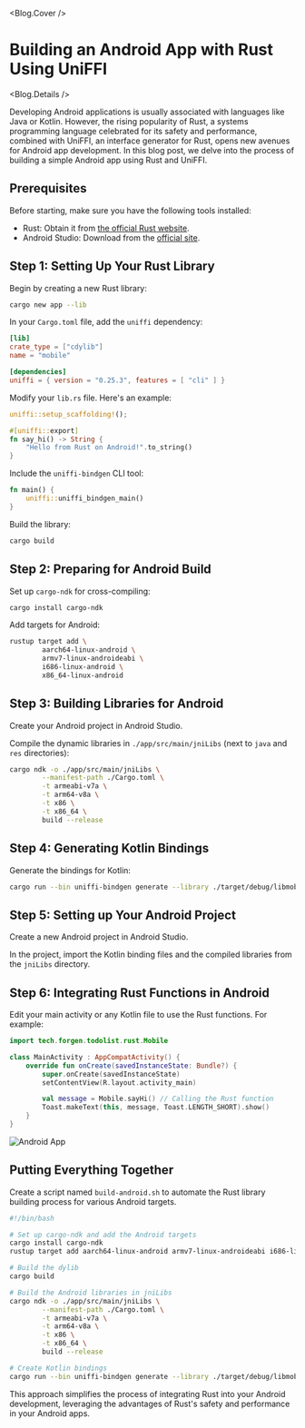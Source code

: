 
<Blog.Cover />

# Building an Android App with Rust Using UniFFI

<Blog.Details />

Developing Android applications is usually associated with languages like Java or Kotlin. However, the rising popularity of Rust, a systems programming language celebrated for its safety and performance, combined with UniFFI, an interface generator for Rust, opens new avenues for Android app development. In this blog post, we delve into the process of building a simple Android app using Rust and UniFFI.

## Prerequisites

Before starting, make sure you have the following tools installed:

- Rust: Obtain it from [the official Rust website](https://www.rust-lang.org/).
- Android Studio: Download from the [official site](https://developer.android.com/studio).

## Step 1: Setting Up Your Rust Library

Begin by creating a new Rust library:

```bash
cargo new app --lib
```

In your `Cargo.toml` file, add the `uniffi` dependency:

```toml filename="Cargo.toml"
[lib]
crate_type = ["cdylib"]
name = "mobile"

[dependencies]
uniffi = { version = "0.25.3", features = [ "cli" ] }
```

Modify your `lib.rs` file. Here's an example:

```rust filename="src/lib.rs"
uniffi::setup_scaffolding!();

#[uniffi::export]
fn say_hi() -> String {
    "Hello from Rust on Android!".to_string()
}
```

Include the `uniffi-bindgen` CLI tool:

```rust filename="src/bin/uniffi-bindgen.rs"
fn main() {
    uniffi::uniffi_bindgen_main()
}
```

Build the library:

```bash
cargo build
```

## Step 2: Preparing for Android Build

Set up `cargo-ndk` for cross-compiling:

```bash
cargo install cargo-ndk
```

Add targets for Android:

```bash
rustup target add \
        aarch64-linux-android \
        armv7-linux-androideabi \
        i686-linux-android \
        x86_64-linux-android
```

## Step 3: Building Libraries for Android

Create your Android project in Android Studio.

Compile the dynamic libraries in `./app/src/main/jniLibs` (next to `java` and `res` directories):

```bash
cargo ndk -o ./app/src/main/jniLibs \
        --manifest-path ./Cargo.toml \
        -t armeabi-v7a \
        -t arm64-v8a \
        -t x86 \
        -t x86_64 \
        build --release
```

## Step 4: Generating Kotlin Bindings

Generate the bindings for Kotlin:

```bash
cargo run --bin uniffi-bindgen generate --library ./target/debug/libmobile.dylib --language kotlin --out-dir ./app/src/main/java/tech/forgen/todolist/rust
```

## Step 5: Setting up Your Android Project

Create a new Android project in Android Studio.

In the project, import the Kotlin binding files and the compiled libraries from the `jniLibs` directory.

## Step 6: Integrating Rust Functions in Android

Edit your main activity or any Kotlin file to use the Rust functions. For example:

```kotlin filename="MainActivity.kt"
import tech.forgen.todolist.rust.Mobile

class MainActivity : AppCompatActivity() {
    override fun onCreate(savedInstanceState: Bundle?) {
        super.onCreate(savedInstanceState)
        setContentView(R.layout.activity_main)

        val message = Mobile.sayHi() // Calling the Rust function
        Toast.makeText(this, message, Toast.LENGTH_SHORT).show()
    }
}
```

![Android App](/blog/building-an-android-app-with-rust-using-uniffi/hello-from-rust.png)

## Putting Everything Together

Create a script named `build-android.sh` to automate the Rust library building process for various Android targets.

```bash filename="build-android.sh"
#!/bin/bash

# Set up cargo-ndk and add the Android targets
cargo install cargo-ndk
rustup target add aarch64-linux-android armv7-linux-androideabi i686-linux-android x86_64-linux-android

# Build the dylib
cargo build

# Build the Android libraries in jniLibs
cargo ndk -o ./app/src/main/jniLibs \
        --manifest-path ./Cargo.toml \
        -t armeabi-v7a \
        -t arm64-v8a \
        -t x86 \
        -t x86_64 \
        build --release

# Create Kotlin bindings
cargo run --bin uniffi-bindgen generate --library ./target/debug/libmobile.dylib --language kotlin --out-dir ./app/src/main/java/tech/forgen/todolist/rust
```

This approach simplifies the process of integrating Rust into your Android development, leveraging the advantages of Rust's safety and performance in your Android apps.

<Comments />
